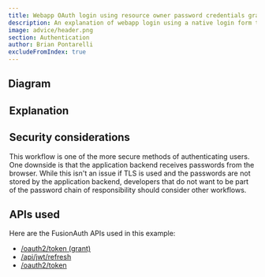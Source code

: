 ```yaml
---
title: Webapp OAuth login using resource owner password credentials grant with sessions and refresh tokens
description: An explanation of webapp login using a native login form that submits to the application backend (with server-side sessions plus refresh tokens in cookies) which calls FusionAuth's Resource Owner's Password Grant
image: advice/header.png
section: Authentication
author: Brian Pontarelli
excludeFromIndex: true
---
```


<Intro/>

## Diagram

<Legend/>

<Diagram/>

## Explanation

<OrderedList>
  <Step1/>
  <Step2/>
  <Step3/>
  <Step4/>
  <Step5/>
  <Step6/>
  <Step7/>
  <Step8/>
  <Step9/>
  <Step10/>
  <Step11/>
  <Step12/>
</OrderedList>

## Security considerations

This workflow is one of the more secure methods of authenticating users. One downside is that the application backend receives passwords from the browser. While this isn't an issue if TLS is used and the passwords are not stored by the application backend, developers that do not want to be part of the password chain of responsibility should consider other workflows.

## APIs used

Here are the FusionAuth APIs used in this example:

* [/oauth2/token (grant)](/docs/v1/tech/oauth/endpoints#resource-owner-password-credentials-grant-request)
* [/api/jwt/refresh](/docs/v1/tech/apis/jwt#refresh-a-jwt)
* [/oauth2/token](/docs/v1/tech/oauth/endpoints#refresh-token-grant-request)
